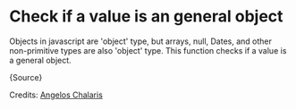 

# Check if a value is an general object

Objects in javascript are 'object' type, but arrays, null, Dates, and other
non-primitive types are also 'object' type. This function checks if a value is a
general object.

<CodeBlock language="ts">{Source}</CodeBlock>

Credits: [Angelos
Chalaris](https://www.30secondsofcode.org/js/s/complete-guide-to-js-type-checking/)
